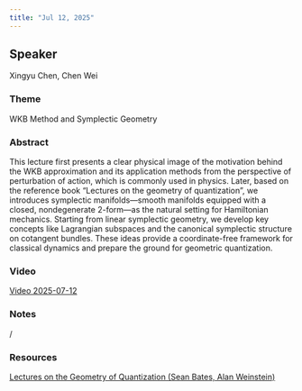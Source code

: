 ```yaml
---
title: "Jul 12, 2025"
---
```


## Speaker
Xingyu Chen, Chen Wei

### Theme
WKB Method and Symplectic Geometry

### Abstract
This lecture first presents a clear physical image of the motivation behind the WKB approximation and its application methods from the perspective of perturbation of action, which is commonly used in physics. Later, based on the reference book "Lectures on the geometry of quantization", we introduces symplectic manifolds—smooth manifolds equipped with a closed, nondegenerate 2-form—as the natural setting for Hamiltonian mechanics. Starting from linear symplectic geometry, we develop key concepts like Lagrangian subspaces and the canonical symplectic structure on cotangent bundles. These ideas provide a coordinate-free framework for classical dynamics and prepare the ground for geometric quantization.

### Video
[Video 2025-07-12](https://drive.google.com/file/d/13U9ECrnVWq11ZqzEuOvBqtSyFNRaXYol/view?usp=sharing)

### Notes
/

### Resources
[Lectures on the Geometry of Quantization (Sean Bates, Alan Weinstein)](https://drive.google.com/file/d/1YcEe_MCJmHE-1rjy8RQVOuVwBl61h4WU/view?usp=sharing)